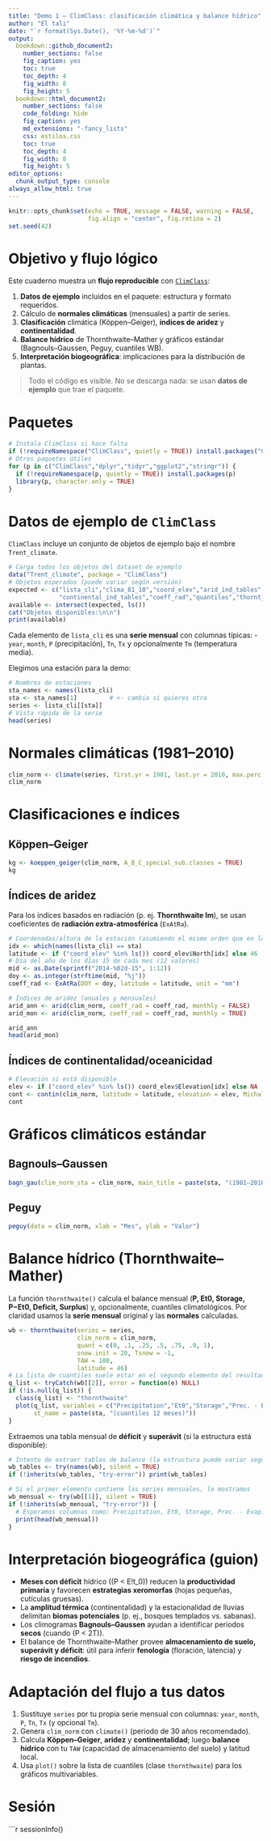 ```yaml
---
title: "Demo 1 — ClimClass: clasificación climática y balance hídrico"
author: "El tali"
date: "`r format(Sys.Date(), '%Y-%m-%d')`"
output:
  bookdown::github_document2:
    number_sections: false
    fig_caption: yes
    toc: true
    toc_depth: 4
    fig_width: 8
    fig_height: 5
  bookdown::html_document2:
    number_sections: false
    code_folding: hide
    fig_caption: yes
    md_extensions: "-fancy_lists"
    css: estilos.css
    toc: true
    toc_depth: 4
    fig_width: 8
    fig_height: 5
editor_options: 
  chunk_output_type: console
always_allow_html: true
---
```


```r
knitr::opts_chunk$set(echo = TRUE, message = FALSE, warning = FALSE,
                      fig.align = "center", fig.retina = 2)
set.seed(42)
```

# Objetivo y flujo lógico

Este cuaderno muestra un **flujo reproducible** con [`ClimClass`](https://cran.r-project.org/web/packages/ClimClass/index.html):

1. **Datos de ejemplo** incluidos en el paquete: estructura y formato requeridos.
2. Cálculo de **normales climáticas** (mensuales) a partir de series.
3. **Clasificación** climática (Köppen–Geiger), **índices de aridez** y **continentalidad**.
4. **Balance hídrico** de Thornthwaite–Mather y gráficos estándar (Bagnouls–Gaussen, Peguy, cuantiles WB).
5. **Interpretación biogeográfica**: implicaciones para la distribución de plantas.

> Todo el código es visible. No se descarga nada: se usan **datos de ejemplo** que trae el paquete.

# Paquetes

```r
# Instala ClimClass si hace falta
if (!requireNamespace("ClimClass", quietly = TRUE)) install.packages("ClimClass")
# Otros paquetes útiles
for (p in c("ClimClass","dplyr","tidyr","ggplot2","stringr")) {
  if (!requireNamespace(p, quietly = TRUE)) install.packages(p)
  library(p, character.only = TRUE)
}
```

# Datos de ejemplo de `ClimClass`

`ClimClass` incluye un conjunto de objetos de ejemplo bajo el nombre `Trent_climate`.

```r
# Carga todos los objetos del dataset de ejemplo
data("Trent_climate", package = "ClimClass")
# Objetos esperados (puede variar según versión)
expected <- c("lista_cli","clima_81_10","coord_elev","arid_ind_tables",
              "continental_ind_tables","coeff_rad","quantiles","thornt_lst")
available <- intersect(expected, ls())
cat("Objetos disponibles:\n\n")
print(available)
```

Cada elemento de `lista_cli` es una **serie mensual** con columnas típicas:
- `year`, `month`, `P` (precipitación), `Tn`, `Tx` y opcionalmente `Tm` (temperatura media).

Elegimos una estación para la demo:

```r
# Nombres de estaciones
sta_names <- names(lista_cli)
sta <- sta_names[1]         # <- cambia si quieres otra
series <- lista_cli[[sta]]
# Vista rápida de la serie
head(series)
```

# Normales climáticas (1981–2010)

```r
clim_norm <- climate(series, first.yr = 1981, last.yr = 2010, max.perc.missing = 15)
clim_norm
```

# Clasificaciones e índices

## Köppen–Geiger

```r
kg <- koeppen_geiger(clim_norm, A_B_C_special_sub.classes = TRUE)
kg
```

## Índices de aridez

Para los índices basados en radiación (p. ej. **Thornthwaite Im**), se usan coeficientes de **radiación extra-atmosférica** (`ExAtRa`).

```r
# Coordenadas/altura de la estación (asumiendo el mismo orden que en los datos)
idx <- which(names(lista_cli) == sta)
latitude <- if ("coord_elev" %in% ls()) coord_elev$North[idx] else 46
# Día del año de los días 15 de cada mes (12 valores)
mid <- as.Date(sprintf("2014-%02d-15", 1:12))
doy <- as.integer(strftime(mid, "%j"))
coeff_rad <- ExAtRa(DOY = doy, latitude = latitude, unit = "mm")

# Índices de aridez (anuales y mensuales)
arid_ann <- arid(clim_norm, coeff_rad = coeff_rad, monthly = FALSE)
arid_mon <- arid(clim_norm, coeff_rad = coeff_rad, monthly = TRUE)

arid_ann
head(arid_mon)
```

## Índices de continentalidad/oceanicidad

```r
# Elevación si está disponible
elev <- if ("coord_elev" %in% ls()) coord_elev$Elevation[idx] else NA
cont <- contin(clim_norm, latitude = latitude, elevation = elev, Michalet_correction = TRUE)
cont
```

# Gráficos climáticos estándar

## Bagnouls–Gaussen

```r
bagn_gau(clim_norm_sta = clim_norm, main_title = paste(sta, "(1981–2010)"))
```

## Peguy

```r
peguy(data = clim_norm, xlab = "Mes", ylab = "Valor")
```

# Balance hídrico (Thornthwaite–Mather)

La función `thornthwaite()` calcula el balance mensual (**P, Et0, Storage, P−Et0, Deficit, Surplus**) y, opcionalmente, cuantiles climatológicos. Por claridad usamos la **serie mensual** original y las **normales** calculadas.

```r
wb <- thornthwaite(series = series,
                   clim_norm = clim_norm,
                   quant = c(0, .1, .25, .5, .75, .9, 1),
                   snow.init = 20, Tsnow = -1,
                   TAW = 100,
                   latitude = 46)
# La lista de cuantiles suele estar en el segundo elemento del resultado
q_list <- tryCatch(wb[[2]], error = function(e) NULL)
if (!is.null(q_list)) {
  class(q_list) <- "thornthwaite"
  plot(q_list, variables = c("Precipitation","Et0","Storage","Prec. - Evap.","Deficit","Surplus"),
       st_name = paste(sta, "(cuantiles 12 meses)"))
}
```

Extraemos una tabla mensual de **déficit** y **superávit** (si la estructura está disponible):

```r
# Intento de extraer tablas de balance (la estructura puede variar según versión del paquete)
wb_tables <- try(names(wb), silent = TRUE)
if (!inherits(wb_tables, "try-error")) print(wb_tables)

# Si el primer elemento contiene las series mensuales, lo mostramos
wb_mensual <- try(wb[[1]], silent = TRUE)
if (!inherits(wb_mensual, "try-error")) {
  # Esperamos columnas como: Precipitation, Et0, Storage, Prec. - Evap., Deficit, Surplus
  print(head(wb_mensual))
}
```

# Interpretación biogeográfica (guion)

- **Meses con déficit** hídrico (\(P < E\!t_0\)) reducen la **productividad primaria** y favorecen **estrategias xeromorfas** (hojas pequeñas, cutículas gruesas).  
- La **amplitud térmica** (continentalidad) y la estacionalidad de lluvias delimitan **biomas potenciales** (p. ej., bosques templados vs. sabanas).  
- Los climogramas **Bagnouls–Gaussen** ayudan a identificar periodos **secos** (cuando \(P < 2T\)).  
- El balance de Thornthwaite–Mather provee **almacenamiento de suelo, superávit y déficit**: útil para inferir **fenología** (floración, latencia) y **riesgo de incendios**.

# Adaptación del flujo a tus datos

1. Sustituye `series` por tu propia serie mensual con columnas: `year`, `month`, `P`, `Tn`, `Tx` (y opcional `Tm`).  
2. Genera `clim_norm` con `climate()` (periodo de 30 años recomendado).  
3. Calcula **Köppen–Geiger**, **aridez** y **continentalidad**; luego **balance hídrico** con tu `TAW` (capacidad de almacenamiento del suelo) y latitud local.  
4. Usa `plot()` sobre la lista de cuantiles (clase `thornthwaite`) para los gráficos multivariables.

# Sesión

```r
sessionInfo()
